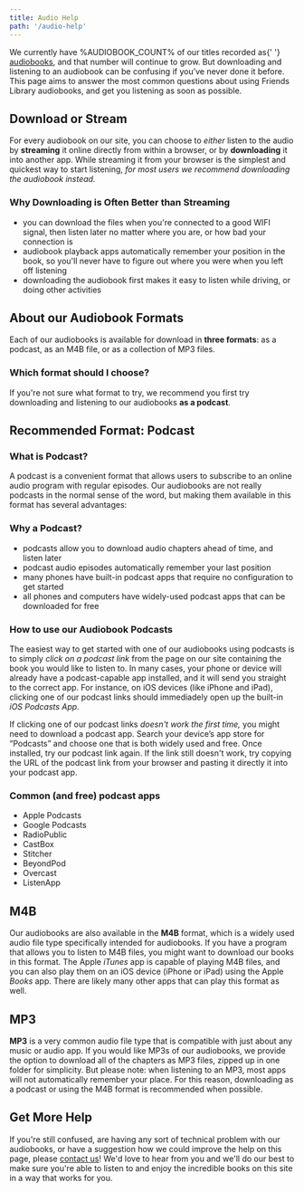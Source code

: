 ```yaml
---
title: Audio Help
path: '/audio-help'
---
```


<Lead>
  We currently have %AUDIOBOOK_COUNT% of our titles recorded as{' '}
  <a href="./audiobooks">audiobooks</a>, and that number will continue to grow. But
  downloading and listening to an audiobook can be confusing if you&rsquo;ve never done it
  before. This page aims to answer the most common questions about using Friends Library
  audiobooks, and get you listening as soon as possible.
</Lead>

## Download or Stream

For every audiobook on our site, you can choose to _either_ listen to the audio by
**streaming** it online directly from within a browser, or by **downloading** it into
another app. While streaming it from your browser is the simplest and quickest way to
start listening, _for most users we recommend downloading the audiobook instead._

### Why Downloading is Often Better than Streaming

- you can download the files when you're connected to a good WIFI signal, then listen
  later no matter where you are, or how bad your connection is
- audiobook playback apps automatically remember your position in the book, so you'll
  never have to figure out where you were when you left off listening
- downloading the audiobook first makes it easy to listen while driving, or doing other
  activities

## About our Audiobook Formats

Each of our audiobooks is available for download in **three formats**: as a podcast, as an
M4B file, or as a collection of MP3 files.

### Which format should I choose?

If you're not sure what format to try, we recommend you first try downloading and
listening to our audiobooks **as a podcast**.

## Recommended Format: Podcast

### What is Podcast?

A podcast is a convenient format that allows users to subscribe to an online audio program
with regular episodes. Our audiobooks are not really podcasts in the normal sense of the
word, but making them available in this format has several advantages:

### Why a Podcast?

- podcasts allow you to download audio chapters ahead of time, and listen later
- podcast audio episodes automatically remember your last position
- many phones have built-in podcast apps that require no configuration to get started
- all phones and computers have widely-used podcast apps that can be downloaded for free

### How to use our Audiobook Podcasts

The easiest way to get started with one of our audiobooks using podcasts is to simply
_click on a podcast link_ from the page on our site containing the book you would like to
listen to. In many cases, your phone or device will already have a podcast-capable app
installed, and it will send you straight to the correct app. For instance, on iOS devices
(like iPhone and iPad), clicking one of our podcast links should immediadely open up the
built-in _iOS Podcasts App_.

If clicking one of our podcast links _doesn't work the first time,_ you might need to
download a podcast app. Search your device&rsquo;s app store for &ldquo;Podcasts&rdquo;
and choose one that is both widely used and free. Once installed, try our podcast link
again. If the link still doesn't work, try copying the URL of the podcast link from your
browser and pasting it directly it into your podcast app.

### Common (and free) podcast apps

- Apple Podcasts
- Google Podcasts
- RadioPublic
- CastBox
- Stitcher
- BeyondPod
- Overcast
- ListenApp

## M4B

Our audiobooks are also available in the **M4B** format, which is a widely used audio file
type specifically intended for audiobooks. If you have a program that allows you to listen
to M4B files, you might want to download our books in this format. The Apple _iTunes_ app
is capable of playing M4B files, and you can also play them on an iOS device (iPhone or
iPad) using the Apple _Books_ app. There are likely many other apps that can play this
format as well.

## MP3

**MP3** is a very common audio file type that is compatible with just about any music or
audio app. If you would like MP3s of our audiobooks, we provide the option to download all
of the chapters as MP3 files, zipped up in one folder for simplicity. But please note:
when listening to an MP3, most apps will not automatically remember your place. For this
reason, downloading as a podcast or using the M4B format is recommended when possible.

## Get More Help

If you're still confused, are having any sort of technical problem with our audiobooks, or
have a suggestion how we could improve the help on this page, please
[contact us](./contact)! We'd love to hear from you and we'll do our best to make sure
you're able to listen to and enjoy the incredible books on this site in a way that works
for you.
